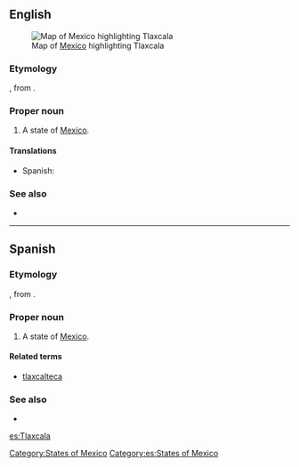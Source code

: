 ==English==
[[File:Mexico map, MX-TLA.svg|thumb|Map of [[Mexico]] highlighting Tlaxcala]]
===Etymology===
{{etyl|nah}}, from {{term|tlaxcalli||tortilla|lang=nah}}.

===Proper noun===
{{en-proper noun}}

# A state of [[Mexico]].

====Translations====
{{trans-top|state of Mexico}}
*Spanish: {{t|es|Tlaxcala|m}}
{{trans-mid}}
{{trans-bottom}}

===See also===
*{{pedialite}}

[[Category:States of Mexico]]

----

==Spanish==

===Etymology===
{{etyl|nah|es}}, from {{term|tlaxcalli||tortilla|lang=nah}}.

===Proper noun===
{{es-proper noun|m}}

# A state of [[Mexico]].

====Related terms====
*[[tlaxcalteca]]

===See also===
* {{pedialite|lang=es}}

[[Category:es:States of Mexico]]

[[es:Tlaxcala]]